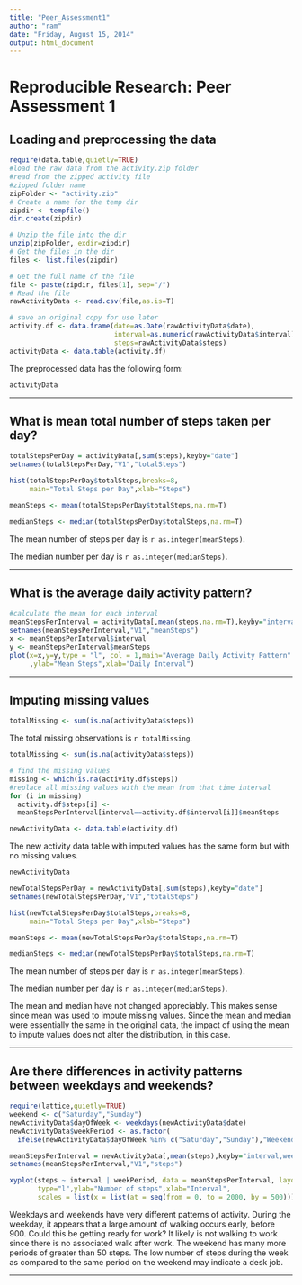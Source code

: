 ```yaml
---
title: "Peer_Assessment1"
author: "ram"
date: "Friday, August 15, 2014"
output: html_document
---
```


# Reproducible Research: Peer Assessment 1


## Loading and preprocessing the data

```r
require(data.table,quietly=TRUE)
#load the raw data from the activity.zip folder
#read from the zipped activity file
#zipped folder name
zipFolder <- "activity.zip"
# Create a name for the temp dir 
zipdir <- tempfile()
dir.create(zipdir)

# Unzip the file into the dir
unzip(zipFolder, exdir=zipdir)
# Get the files in the dir
files <- list.files(zipdir)

# Get the full name of the file
file <- paste(zipdir, files[1], sep="/")
# Read the file
rawActivityData <- read.csv(file,as.is=T)

# save an original copy for use later
activity.df <- data.frame(date=as.Date(rawActivityData$date),
                          interval=as.numeric(rawActivityData$interval),
                          steps=rawActivityData$steps)
activityData <- data.table(activity.df)
```

The preprocessed data has the following form:
```r
activityData
```

------

## What is mean total number of steps taken per day?
```r
totalStepsPerDay = activityData[,sum(steps),keyby="date"]
setnames(totalStepsPerDay,"V1","totalSteps")

hist(totalStepsPerDay$totalSteps,breaks=8,
     main="Total Steps per Day",xlab="Steps")

meanSteps <- mean(totalStepsPerDay$totalSteps,na.rm=T)

medianSteps <- median(totalStepsPerDay$totalSteps,na.rm=T)

```

The mean number of steps per day is `r as.integer(meanSteps)`.

The median number per day is `r as.integer(medianSteps)`.

------

## What is the average daily activity pattern?

```r
#calculate the mean for each interval
meanStepsPerInterval = activityData[,mean(steps,na.rm=T),keyby="interval"]
setnames(meanStepsPerInterval,"V1","meanSteps")
x <- meanStepsPerInterval$interval
y <- meanStepsPerInterval$meanSteps
plot(x=x,y=y,type = "l", col = 1,main="Average Daily Activity Pattern"
     ,ylab="Mean Steps",xlab="Daily Interval")
```

------

## Imputing missing values

```r
totalMissing <- sum(is.na(activityData$steps))
```

The total missing observations is `r totalMissing`.

```r
totalMissing <- sum(is.na(activityData$steps))

# find the missing values
missing <- which(is.na(activity.df$steps))
#replace all missing values with the mean from that time interval
for (i in missing)
  activity.df$steps[i] <- 
  meanStepsPerInterval[interval==activity.df$interval[i]]$meanSteps

newActivityData <- data.table(activity.df)

```

The new activity data table with imputed values has the same form but with no missing values.

```r
newActivityData

newTotalStepsPerDay = newActivityData[,sum(steps),keyby="date"]
setnames(newTotalStepsPerDay,"V1","totalSteps")

hist(newTotalStepsPerDay$totalSteps,breaks=8,
     main="Total Steps per Day",xlab="Steps")

meanSteps <- mean(newTotalStepsPerDay$totalSteps,na.rm=T)

medianSteps <- median(newTotalStepsPerDay$totalSteps,na.rm=T)

```

The mean number of steps per day is `r as.integer(meanSteps)`.

The median number per day is `r as.integer(medianSteps)`.

The mean and median have not changed appreciably. This makes sense since mean was used to impute missing values. Since the mean and median were essentially the same in the original data, the impact of using the mean to impute values does not alter the distribution, in this case.

------

## Are there differences in activity patterns between weekdays and weekends?


```r
require(lattice,quietly=TRUE)
weekend <- c("Saturday","Sunday")
newActivityData$dayOfWeek <- weekdays(newActivityData$date)
newActivityData$weekPeriod <- as.factor(
  ifelse(newActivityData$dayOfWeek %in% c("Saturday","Sunday"),"Weekend","Weekday"))

meanStepsPerInterval = newActivityData[,mean(steps),keyby="interval,weekPeriod"]
setnames(meanStepsPerInterval,"V1","steps")

xyplot(steps ~ interval | weekPeriod, data = meanStepsPerInterval, layout = c(1, 2),
       type="l",ylab="Number of steps",xlab="Interval",
       scales = list(x = list(at = seq(from = 0, to = 2000, by = 500))))
```

 
Weekdays and weekends have very different patterns of activity. During the weekday, it appears that a large amount of walking occurs early, before 900. Could this be getting ready for work? It likely is not walking to work since there is no associated walk after work. The weekend has many more periods of greater than 50 steps. The low number of steps during the week as compared to the same period on the weekend may indicate a desk job.

----------------
